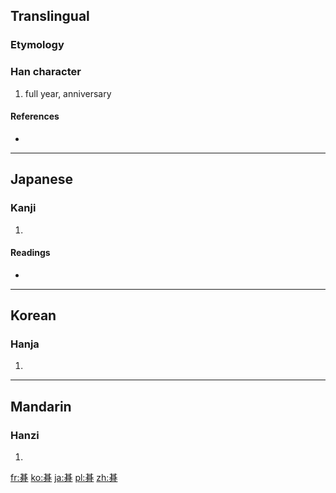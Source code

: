{{also|期}}
==Translingual==
===Etymology===
{{Han compound|其|月}}

===Han character===
{{Han char|rn=74|rad=月|as=08|sn=12|four=|canj=廿金月 (TCB), X廿金月 (XTCB)}}

# full year, anniversary

====References====
* {{Han ref|kx=0506.070|dkj=14377|dj=0887.030|hdz=32084.010|uh=671E|ud=26398}}

----

==Japanese==

===Kanji===
{{ja-kanji|grade=|rs=月08}}

# {{defn|Japanese|sort=月08}}

====Readings====
* {{ja-readings|on=[[き]] (ki)|kun=[[とき]] (toki)}}

----

==Korean==

===Hanja===
{{ko-hanja|hangeul=기|eumhun=|rv=gi|mr=ki|y=ki}}

# {{defn|Korean|sort=月08}}

----

==Mandarin==

===Hanzi===
{{cmn-hanzi|pin=[[jī]] ([[ji1]]), [[qí]] ([[qi2]])|wg=chi<sup>1</sup>, ch'i<sup>2</sup>}}

# {{defn|Mandarin|sort=月08}}

[[fr:朞]]
[[ko:朞]]
[[ja:朞]]
[[pl:朞]]
[[zh:朞]]